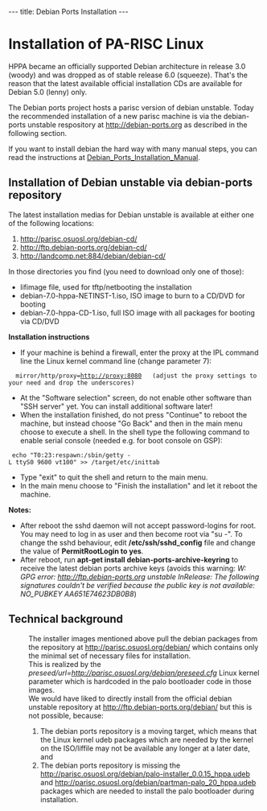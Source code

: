 ---
title: Debian Ports Installation
---

= Installation of PA-RISC Linux  =

HPPA became an officially supported Debian architecture in release 3.0 (woody) and was dropped as of stable release 6.0 (squeeze).
That's the reason that the latest available official installation CDs are available for Debian 5.0 (lenny) only.

The Debian ports project hosts a parisc version of debian unstable.
Today the recommended installation of a new parisc machine is via the debian-ports unstable respository at http://debian-ports.org as described in the following section.

If you want to install debian the hard way with many manual steps, you can read the instructions at [[Debian_Ports_Installation_Manual]].

== Installation of Debian unstable via debian-ports repository ==

The latest installation medias for Debian unstable is available at either one of the following locations:
# http://parisc.osuosl.org/debian-cd/
# http://ftp.debian-ports.org/debian-cd/
# http://landcomp.net:884/debian/debian-cd/

In those directories you find (you need to download only one of those):
* lifimage file, used for tftp/netbooting the installation
* debian-7.0-hppa-NETINST-1.iso, ISO image to burn to a CD/DVD for booting
* debian-7.0-hppa-CD-1.iso, full ISO image with all packages for booting via CD/DVD


'''Installation instructions'''
* If your machine is behind a firewall, enter the proxy at the IPL command line the Linux kernel command line (change parameter 7):
   mirror/http/proxy=http://proxy:8080   (adjust the proxy settings to your need and drop the underscores)
* At the "Software selection" screen, do not enable other software than "SSH server" yet. You can install additional software later!
* When the installation finished, do not press "Continue" to reboot the machine, but instead choose "Go Back" and then in the main menu choose to execute a shell. In the shell type the following command to enable serial console (needed e.g. for boot console on GSP):
  echo "T0:23:respawn:/sbin/getty -L ttyS0 9600 vt100" >> /target/etc/inittab
* Type "exit" to quit the shell and return to the main menu.
* In the main menu choose to "Finish the installation" and let it reboot the machine.

'''Notes:'''
* After reboot the sshd daemon will not accept password-logins for root. You may need to log in as user and then become root via "su -". To change the sshd behaviour, edit '''/etc/ssh/sshd_config''' file and change the value of '''PermitRootLogin to yes'''.
* After reboot, run '''apt-get install debian-ports-archive-keyring''' to receive the latest debian ports archive keys (avoids this warning: ''W: GPG error: http://ftp.debian-ports.org unstable InRelease: The following signatures couldn't be verified because the public key is not available: NO_PUBKEY AA651E74623DB0B8'')

== Technical background ==

: The installer images mentioned above pull the debian packages from the repository at http://parisc.osuosl.org/debian/ which contains only the minimal set of necessary files for installation.
: This is realized by the ''preseed/url=http://parisc.osuosl.org/debian/preseed.cfg'' Linux kernel parameter which is hardcoded in the palo bootloader code in those images.
: We would have liked to directly install from the official debian unstable repository at http://ftp.debian-ports.org/debian/ but this is not possible, because:
:# The debian ports repository is a moving target, which means that the Linux kernel udeb packages which are needed by the kernel on the ISO/liffile may not be available any longer at a later date, and
:# The debian ports repository is missing the http://parisc.osuosl.org/debian/palo-installer_0.0.15_hppa.udeb and http://parisc.osuosl.org/debian/partman-palo_20_hppa.udeb packages which are needed to install the palo bootloader during installation.